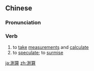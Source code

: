 {{also|测算}}
==Chinese==
{{zh-forms|s=测算}}

===Pronunciation===
{{zh-pron
|m=cèsuàn
|c=cak1 syun3
|cat=v
}}

===Verb===
{{zh-verb}}

# to [[take]] [[measurement]]s and [[calculate]]
# to [[speculate]]; to [[surmise]]

{{zh-cat|Advanced}}

[[ja:測算]]
[[zh:測算]]